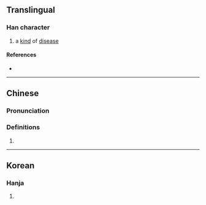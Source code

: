 {{character info}}
==Translingual==

===Han character===
{{Han char|rn=9|rad=人|as=06|sn=8|four=|canj=OYLC|ids=⿰[[亻]][[亦]]}}

# a [[kind]] of [[disease]]

====References====
* {{Han ref|kx=0100.200|dkj=00559|hdz=10152.030|uh=344A|ud=13386}}

----

==Chinese==
{{zh-forms}}

===Pronunciation===
{{zh-pron
|m=yì
|c=jik6
|mc=
|oc=
|ma=
|cat=n
}}

===Definitions===
{{zh-hanzi}}

# {{zh-only|解㑊}}

----

==Korean==

===Hanja===
{{ko-hanja|hangeul=역|rv=yeok|mr=yŏk|y=yek}}

# {{rfdef|ko|sort=人06}}